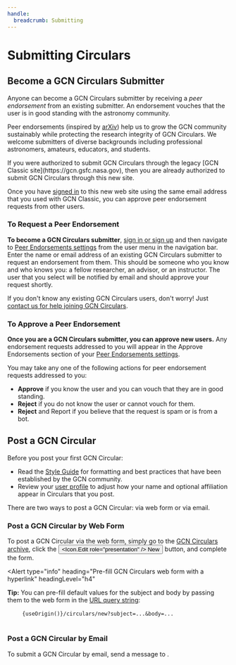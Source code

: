 ```yaml
---
handle:
  breadcrumb: Submitting
---
```




# Submitting Circulars

## Become a GCN Circulars Submitter

Anyone can become a GCN Circulars submitter by receiving a <i>peer endorsement</i> from an existing submitter. An endorsement vouches that the user is in good standing with the astronomy community.

Peer endorsements (inspired by [arXiv](https://info.arxiv.org/help/endorsement.html)) help us to grow the GCN community sustainably while protecting the
research integrity of GCN Circulars. We welcome submitters of diverse
backgrounds including professional astronomers, amateurs, educators, and
students.

<Alert type="info" headingLevel="h4" heading="Migrating from GCN Classic">
  If you were authorized to submit GCN Circulars through the legacy [GCN Classic site](https://gcn.gsfc.nasa.gov), then you are already authorized to submit GCN Circulars through this new site.

Once you have [signed in](/login) to this new web site using the same email address that you used with GCN Classic, you can approve peer endorsement requests from other users.

</Alert>

### To Request a Peer Endorsement

**To become a GCN Circulars submitter**, [sign in or sign up](/login) and then navigate to [Peer Endorsements settings](/user/endorsements) from the user menu in the navigation bar. Enter the name or email address of an existing GCN Circulars submitter to request an endorsement from them. This should be someone who you know and who knows you: a fellow researcher, an advisor, or an instructor. The user that you select will be notified by email and should approve your request shortly.

If you don't know any existing GCN Circulars users, don't worry! Just [contact us for help joining GCN Circulars](/contact).

### To Approve a Peer Endorsement

**Once you are a GCN Circulars submitter, you can approve new users.** Any endorsement requests addressed to you will appear in the Approve Endorsements section of your [Peer Endorsements settings](/user/endorsements).

You may take any one of the following actions for peer endorsement requests addressed to you:

- **Approve** if you know the user and you can vouch that they are in good standing.
- **Reject** if you do not know the user or cannot vouch for them.
- **Reject** and Report if you believe that the request is spam or is from a bot.

## Post a GCN Circular

Before you post your first GCN Circular:

- Read the [Style Guide](/docs/circulars/styleguide) for formatting and best practices that have been established by the GCN community.
- Review your [user profile](/user) to adjust how your name and optional affiliation appear in Circulars that you post.

There are two ways to post a GCN Circular: via web form or via email.

### Post a GCN Circular by Web Form

To post a GCN Circular via the web form, simply go to the [GCN Circulars archive](/circulars), click the <Link to="/circulars/new"><Button type="button" className="usa-button height-4 padding-y-0 padding-x-1 margin-x-05"><Icon.Edit role="presentation" /> New</Button></Link> button, and complete the form.

<Alert
  type="info"
  heading="Pre-fill GCN Circulars web form with a hyperlink"
  headingLevel="h4"
>
  **Tip:** You can pre-fill default values for the subject and body by passing
  them to the web form in the [URL query
  string](https://developer.mozilla.org/en-US/docs/Learn/Common_questions/Web_mechanics/What_is_a_URL#parameters):
  <pre>
    <code>{useOrigin()}/circulars/new?subject=...&body=...</code>
  </pre>
</Alert>

### Post a GCN Circular by Email

To submit a GCN Circular by email, send a message to <CircularsEmailAddress/>.
